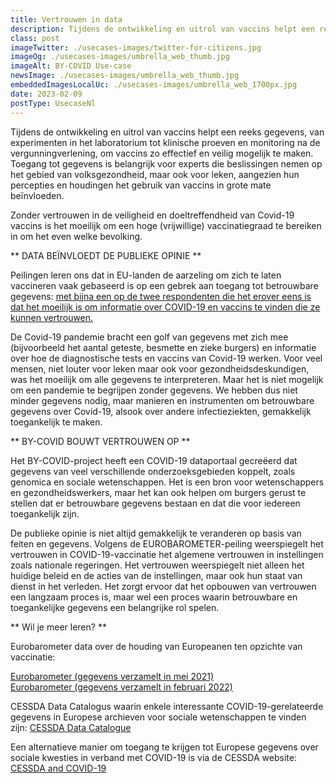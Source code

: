 ```yaml
---
title: Vertrouwen in data
description: Tijdens de ontwikkeling en uitrol van vaccins helpt een reeks gegevens, van experimenten in het laboratorium tot klinische proeven en monitoring na de vergunningverlening, om vaccins zo effectief en veilig mogelijk te maken. 
class: post
imageTwitter: ./usecases-images/twitter-for-citizens.jpg
imageOg: ./usecases-images/umbrella_web_thumb.jpg
imageAlt: BY-COVID Use-case
newsImage: ./usecases-images/umbrella_web_thumb.jpg
embeddedImagesLocalUc: ./usecases-images/umbrella_web_1700px.jpg
date: 2023-02-09
postType: UsecaseNl
---
```


Tijdens de ontwikkeling en uitrol van vaccins helpt een reeks gegevens, van experimenten in het laboratorium tot klinische proeven en monitoring na de vergunningverlening, om vaccins zo effectief en veilig mogelijk te maken. Toegang tot gegevens is belangrijk voor experts die beslissingen nemen op het gebied van volksgezondheid, maar ook voor leken, aangezien hun percepties en houdingen het gebruik van vaccins  in grote mate beïnvloeden.

Zonder vertrouwen in de veiligheid en doeltreffendheid van Covid-19 vaccins is het moeilijk om een hoge (vrijwillige) vaccinatiegraad te bereiken in om het even welke bevolking.

** DATA BEÏNVLOEDT DE PUBLIEKE OPINIE  **

Peilingen leren ons dat in EU-landen de aarzeling om zich te laten vaccineren vaak gebaseerd is op een gebrek aan toegang tot betrouwbare gegevens: [met bijna een op de twee respondenten die het erover eens is dat het moeilijk is om informatie over COVID-19 en vaccins te vinden die ze kunnen vertrouwen.](https://europa.eu/eurobarometer/)

De Covid-19 pandemie bracht een golf van gegevens met zich mee (bijvoorbeeld het aantal geteste, besmette en zieke burgers) en informatie over hoe de diagnostische tests en vaccins van Covid-19 werken.  Voor veel mensen, niet louter voor leken maar ook voor gezondheidsdeskundigen, was het moeilijk om alle gegevens te interpreteren. Maar het is niet mogelijk om een pandemie te begrijpen zonder gegevens. We hebben dus niet minder gegevens nodig, maar manieren en instrumenten om betrouwbare gegevens over Covid-19, alsook over andere infectieziekten, gemakkelijk toegankelijk te maken.


** BY-COVID BOUWT VERTROUWEN OP **

Het BY-COVID-project heeft een COVID-19 dataportaal gecreëerd dat gegevens van veel verschillende onderzoeksgebieden koppelt, zoals genomica en sociale wetenschappen. Het is een bron voor wetenschappers en gezondheidswerkers, maar het kan ook helpen om burgers gerust te stellen dat er betrouwbare gegevens bestaan en dat die voor iedereen toegankelijk zijn. 

De publieke opinie is niet altijd gemakkelijk te veranderen op basis van feiten en gegevens. Volgens de EUROBAROMETER-peiling weerspiegelt het vertrouwen in COVID-19-vaccinatie het algemene vertrouwen in instellingen zoals nationale regeringen. Het vertrouwen weerspiegelt niet alleen het huidige beleid en de acties van de instellingen, maar ook hun staat van dienst in het verleden. Het zorgt ervoor dat het opbouwen van vertrouwen een langzaam proces is, maar wel een proces waarin betrouwbare en toegankelijke gegevens een belangrijke rol spelen.

** Wil je meer leren? **

Eurobarometer data over de houding van Europeanen ten opzichte van vaccinatie: 

[Eurobarometer (gegevens verzamelt in mei 2021)](https://europa.eu/eurobarometer/surveys/detail/2512) <br />
[Eurobarometer (gegevens verzamelt in februari 2022)](https://europa.eu/eurobarometer/surveys/detail/2692)

CESSDA Data Catalogus waarin enkele interessante COVID-19-gerelateerde gegevens in Europese archieven voor sociale wetenschappen te vinden zijn: [CESSDA Data Catalogue](https://datacatalogue.cessda.eu/)

Een alternatieve manier om toegang te krijgen tot Europese gegevens over sociale kwesties in verband met COVID-19 is via de CESSDA website: [CESSDA and COVID-19](https://www.cessda.eu/Covid-19)
